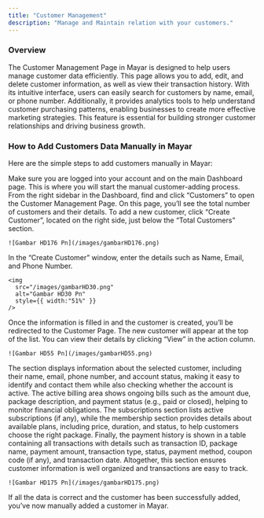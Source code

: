 ```yaml
---
title: "Customer Management"
description: "Manage and Maintain relation with your customers."
---
```


### Overview

The Customer Management Page in Mayar is designed to help users manage customer data efficiently. This page allows you to add, edit, and delete customer information, as well as view their transaction history. With its intuitive interface, users can easily search for customers by name, email, or phone number. Additionally, it provides analytics tools to help understand customer purchasing patterns, enabling businesses to create more effective marketing strategies. This feature is essential for building stronger customer relationships and driving business growth.

### How to Add Customers Data Manually in Mayar

Here are the simple steps to add customers manually in Mayar:

<Steps>
  <Step title="Log in to the Mayar Dashboard">
    Make sure you are logged into your account and on the main Dashboard page. This is where you will start the manual customer-adding process.
  </Step>
  <Step title="Go to the “Customers” Page">
    From the right sidebar in the Dashboard, find and click “Customers” to open the Customer Management Page. 
  </Step>
  <Step title="Click “Create Customer”">
    On this page, you’ll see the total number of customers and their details. To add a new customer, click “Create Customer”, located on the right side, just below the “Total Customers” section.

    ![Gambar HD176 Pn](/images/gambarHD176.png)
  </Step>
  <Step title="Fill in Customer Details">
    In the “Create Customer” window, enter the details such as Name, Email, and Phone Number.

    <img
      src="/images/gambarHD30.png"
      alt="Gambar HD30 Pn"
      style={{ width:"51%" }}
    />
  </Step>
  <Step title="Access Customer Details Page">
    Once the information is filled in and the customer is created, you’ll be redirected to the Customer Page. The new customer will appear at the top of the list. You can view their details by clicking “View” in the action column.

    ![Gambar HD55 Pn](/images/gambarHD55.png)
  </Step>
  <Step title="Customer Details">
    The section displays information about the selected customer, including their name, email, phone number, and account status, making it easy to identify and contact them while also checking whether the account is active. The active billing area shows ongoing bills such as the amount due, package description, and payment status (e.g., paid or closed), helping to monitor financial obligations. The subscriptions section lists active subscriptions (if any), while the membership section provides details about available plans, including price, duration, and status, to help customers choose the right package. Finally, the payment history is shown in a table containing all transactions with details such as transaction ID, package name, payment amount, transaction type, status, payment method, coupon code (if any), and transaction date. Altogether, this section ensures customer information is well organized and transactions are easy to track.

    ![Gambar HD175 Pn](/images/gambarHD175.png)
  </Step>
  <Step title="Finish">
    If all the data is correct and the customer has been successfully added, you’ve now manually added a customer in Mayar.
  </Step>
</Steps>
